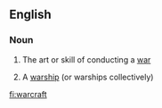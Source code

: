 ==English==

===Noun===
{{en-noun|-}}

# The art or skill of conducting a [[war]]
#{{nautical}} A [[warship]] (or warships collectively)

[[fi:warcraft]]